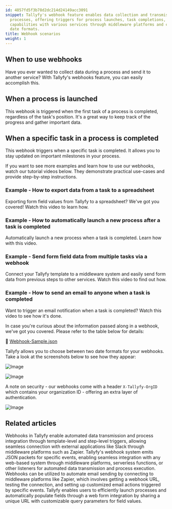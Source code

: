 ```yaml
---
id: 4857fd5f3b78d2dc214d24149acc3091
snippet: Tallyfy's webhook feature enables data collection and transmission during
  processes, offering triggers for process launches, task completions, and integration
  capabilities with various services through middleware platforms and customizable
  date formats.
title: Webhook scenarios
weight: 1
---
```


## When to use webhooks

Have you ever wanted to collect data during a process and send it to another service? With Tallyfy's webhooks feature, you can easily accomplish this.

## When a process is launched

This webhook is triggered when the first task of a process is completed, regardless of the task's position. It's a great way to keep track of the progress and gather important data.

## When a specific task in a process is completed

This webhook triggers when a specific task is completed. It allows you to stay updated on important milestones in your process.

If you want to see more examples and learn how to use our webhooks, watch our tutorial videos below. They demonstrate practical use-cases and provide step-by-step instructions.

### Example - How to export data from a task to a spreadsheet

Exporting form field values from Tallyfy to a spreadsheet? We've got you covered! Watch this video to learn how.

<lite-vimeo videoid="349793950"></lite-vimeo>

### Example - How to automatically launch a new process after a task is completed

Automatically launch a new process when a task is completed. Learn how with this video.

<lite-vimeo videoid="289313624"></lite-vimeo>

### Example - Send form field data from multiple tasks via a webhook

Connect your Tallyfy template to a middleware system and easily send form data from previous steps to other services. Watch this video to find out how.

<lite-vimeo videoid="311699511"></lite-vimeo>

### Example - How to send an email to anyone when a task is completed

Want to trigger an email notification when a task is completed? Watch this video to see how it's done.

<lite-vimeo videoid="344182415"></lite-vimeo>

In case you're curious about the information passed along in a webhook, we've got you covered. Please refer to the table below for details:

📌 [Webhook-Sample.json](https://screenshots.tallyfy.com/Webhook-Sample.json)

Tallyfy allows you to choose between two date formats for your webhooks. Take a look at the screenshots below to see how they appear:

![Image](https://screenshots.tallyfy.com/file-2wtr39D8Zq.png)

![Image](https://screenshots.tallyfy.com/file-kiArgQohN2.png)

A note on security - our webhooks come with a header `X-Tallyfy-OrgID` which contains your organization ID - offering an extra layer of authentication.

![Image](https://screenshots.tallyfy.com/file-g5qdMzYyEK.png)


## Related articles
<CardGrid>
<LinkTitleCard header="<b>Webhooks > Details about webhooks</b>" href="/products/pro/integrations/webhooks/how-to-set-up-webhooks-in-tallyfy/" > Webhooks in Tallyfy enable automated data transmission and process integration through template-level and step-level triggers, allowing seamless connection with external applications like Slack through middleware platforms such as Zapier. </LinkTitleCard>
<LinkTitleCard header="<b>Integrations > Webhooks</b>" href="/products/pro/integrations/webhooks/" > Tallyfy's webhook system emits JSON packets for specific events, enabling seamless integration with any web-based system through middleware platforms, serverless functions, or other listeners for automated data transmission and process execution. </LinkTitleCard>
<LinkTitleCard header="<b>Webhooks > Send emails using webhooks</b>" href="/products/pro/integrations/webhooks/how-can-i-send-emails-using-webhooks-in-tallyfy/" > Webhooks can be utilized to automate email sending by connecting to middleware platforms like Zapier, which involves getting a webhook URL, testing the connection, and setting up customized email actions triggered by specific events. </LinkTitleCard>
<LinkTitleCard header="<b>Launching > Launch a process from a web form</b>" href="/products/pro/launching/how-to-launch-a-tallyfy-process-from-a-webform/" > Tallyfy enables users to efficiently launch processes and automatically populate fields through a web form integration by sharing a unique URL with customizable query parameters for field values. </LinkTitleCard>
</CardGrid>